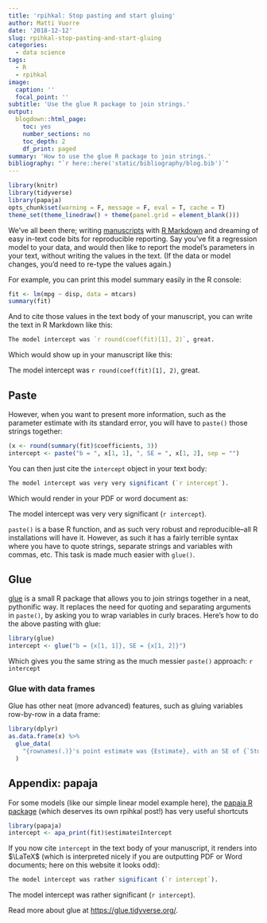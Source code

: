 ```yaml
---
title: 'rpihkal: Stop pasting and start gluing'
author: Matti Vuorre
date: '2018-12-12'
slug: rpihkal-stop-pasting-and-start-gluing
categories:
  - data science
tags:
  - R
  - rpihkal
image:
  caption: ''
  focal_point: ''
subtitle: 'Use the glue R package to join strings.'
output:
  blogdown::html_page:
    toc: yes
    number_sections: no
    toc_depth: 2
    df_print: paged
summary: 'How to use the glue R package to join strings.'
bibliography: "`r here::here('static/bibliography/blog.bib')`"
---
```


```r
library(knitr)
library(tidyverse)
library(papaja)
opts_chunk$set(warning = F, message = F, eval = T, cache = T)
theme_set(theme_linedraw() + theme(panel.grid = element_blank()))
```

We've all been there; writing [manuscripts](https://github.com/crsh/papaja) with [R Markdown](https://rmarkdown.rstudio.com/) and dreaming of easy in-text code bits for reproducible reporting. Say you've fit a regression model to your data, and would then like to report the model's parameters in your text, without writing the values in the text. (If the data or model changes, you'd need to re-type the values again.)

For example, you can print this model summary easily in the R console:

```r
fit <- lm(mpg ~ disp, data = mtcars)
summary(fit)
```

And to cite those values in the text body of your manuscript, you can write the text in R Markdown like this:

```r
The model intercept was `r round(coef(fit)[1], 2)`, great.
```

Which would show up in your manuscript like this:

The model intercept was `r round(coef(fit)[1], 2)`, great.

## Paste

However, when you want to present more information, such as the parameter estimate with its standard error, you will have to `paste()` those strings together:

```r
(x <- round(summary(fit)$coefficients, 3))
intercept <- paste("b = ", x[1, 1], ", SE = ", x[1, 2], sep = "")
```

You can then just cite the `intercept` object in your text body:

```r
The model intercept was very very significant (`r intercept`).
```

Which would render in your PDF or word document as:

The model intercept was very very significant (`r intercept`).

`paste()` is a base R function, and as such very robust and reproducible--all R installations will have it. However, as such it has a fairly terrible syntax where you have to quote strings, separate strings and variables with commas, etc. This task is made much easier with `glue()`.

## Glue

[glue](https://glue.tidyverse.org/) is a small R package that allows you to join strings together in a neat, pythonific way. It replaces the need for quoting and separating arguments in `paste()`, by asking you to wrap variables in curly braces. Here's how to do the above pasting with glue:

```r
library(glue)
intercept <- glue("b = {x[1, 1]}, SE = {x[1, 2]}")
```

Which gives you the same string as the much messier `paste()` approach: `r intercept`

### Glue with data frames

Glue has other neat (more advanced) features, such as gluing variables row-by-row in a data frame:

```r
library(dplyr)
as.data.frame(x) %>% 
  glue_data(
    "{rownames(.)}'s point estimate was {Estimate}, with an SE of {`Std. Error`}."
  )
```

## Appendix: papaja

For some models (like our simple linear model example here), the [papaja R package](https://github.com/crsh/papaja) (which deserves its own rpihkal post!) has very useful shortcuts

```r
library(papaja)
intercept <- apa_print(fit)$estimate$Intercept
```

If you now cite `intercept` in the text body of your manuscript, it renders into $\LaTeX$ (which is interpreted nicely if you are outputting PDF or Word documents; here on this website it looks odd):

```r
The model intercept was rather significant (`r intercept`).
```

The model intercept was rather significant (`r intercept`).


Read more about glue at <https://glue.tidyverse.org/>.
